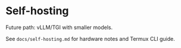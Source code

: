# Self-hosting

Future path: vLLM/TGI with smaller models.

See `docs/self-hosting.md` for hardware notes and Termux CLI guide.

